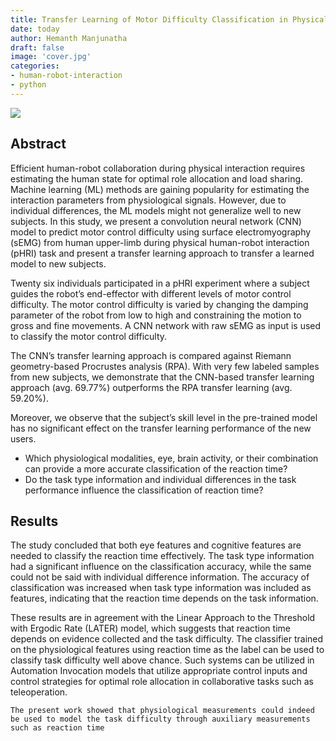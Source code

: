 ```yaml
---
title: Transfer Learning of Motor Difficulty Classification in Physical Human-Robot Interaction Using Electromyography
date: today
author: Hemanth Manjunatha
draft: false
image: 'cover.jpg'
categories:
- human-robot-interaction
- python
---
```


![](cover.jpg){fig-align="center"}

## Abstract

Efficient human-robot collaboration during physical interaction requires estimating the human state for optimal role allocation and load sharing. Machine learning (ML) methods are gaining popularity for estimating the interaction parameters from physiological signals. However, due to individual differences, the ML models might not generalize well to new subjects. In this study, we present a convolution neural network (CNN) model to predict motor control difficulty using surface electromyography (sEMG) from human upper-limb during physical human-robot interaction (pHRI) task and present a transfer learning approach to transfer a learned model to new subjects.

Twenty six individuals participated in a pHRI experiment where a subject guides the robot's end-effector with different levels of motor control difficulty. The motor control difficulty is varied by changing the damping parameter of the robot from low to high and constraining the motion to gross and fine movements. A CNN network with raw sEMG as input is used to classify the motor control difficulty.

The CNN's transfer learning approach is compared against Riemann geometry-based Procrustes analysis (RPA). With very few labeled samples from new subjects, we demonstrate that the CNN-based transfer learning approach (avg. 69.77%) outperforms the RPA transfer learning (avg. 59.20%).

Moreover, we observe that the subject's skill level in the pre-trained model has no significant effect on the transfer learning performance of the new users.

::: {.callout-important title=Research\ Questions}
* Which physiological modalities, eye, brain activity, or their combination can provide a more accurate classification of the reaction time?
* Do the task type information and individual differences in the task performance influence the classification of reaction time?
:::

## Results

The study concluded that both eye features and cognitive features are needed to classify the reaction time effectively. The task type information had a significant influence on the classification accuracy, while the same could not be said with individual difference information. The accuracy of classification was increased when task type information was included as features, indicating that the reaction time depends on the task information.

These results are in agreement with the Linear Approach to the Threshold with Ergodic Rate (LATER) model, which suggests that reaction time depends on evidence collected and the task difficulty. The classifier trained on the physiological features using reaction time as the label can be used to classify task difficulty well above chance. Such systems can be utilized in Automation Invocation models that utilize appropriate control inputs and control strategies for optimal role allocation in collaborative tasks such as teleoperation.

`The present work showed that physiological measurements could indeed be used to model the task difficulty through auxiliary measurements such as reaction time`
